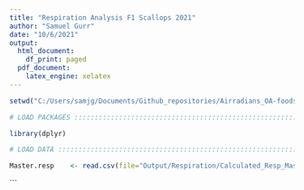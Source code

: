 ```yaml
---
title: "Respiration Analysis F1 Scallops 2021"
author: "Samuel Gurr"
date: "10/6/2021"
output:
  html_document:
    df_print: paged
  pdf_document:
    latex_engine: xelatex
---
```



```r

setwd("C:/Users/samjg/Documents/Github_repositories/Airradians_OA-foodsupply/RAnalysis/")

# LOAD PACKAGES :::::::::::::::::::::::::::::::::::::::::::::::::::::::

library(dplyr)

# LOAD DATA :::::::::::::::::::::::::::::::::::::::::::::::::::::::::::

Master.resp    <- read.csv(file="Output/Respiration/Calculated_Resp_Master.csv", header=T) 

```


```
